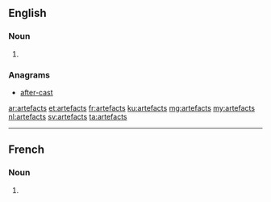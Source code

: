 ==English==

===Noun===
{{head|en|plural}}

# {{plural of|artefact|lang=en}}

===Anagrams===
* [[after-cast#English|after-cast]]

[[ar:artefacts]]
[[et:artefacts]]
[[fr:artefacts]]
[[ku:artefacts]]
[[mg:artefacts]]
[[my:artefacts]]
[[nl:artefacts]]
[[sv:artefacts]]
[[ta:artefacts]]

----
==French==

===Noun===
{{head|fr|plural|g=m}}

# {{plural of|artefact|lang=fr}}
{{rfc-auto}}